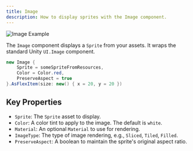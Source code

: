 ```yaml
---
title: Image
description: How to display sprites with the Image component.
---
```


![Image Example](/assets/imageview.png)

The `Image` component displays a `Sprite` from your assets. It wraps the standard Unity `UI.Image` component.

```csharp
new Image {
    Sprite = someSpriteFromResources,
    Color = Color.red,
    PreserveAspect = true
}.AsFlexItem(size: new() { x = 20, y = 20 })
```

## Key Properties
- `Sprite`: The `Sprite` asset to display.
- `Color`: A color tint to apply to the image. The default is `white`.
- `Material`: An optional `Material` to use for rendering.
- `ImageType`: The type of image rendering, e.g., `Sliced`, `Tiled`, `Filled`.
- `PreserveAspect`: A boolean to maintain the sprite's original aspect ratio. 